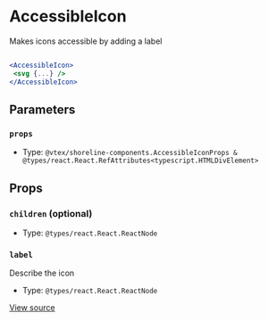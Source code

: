 # AccessibleIcon

Makes icons accessible by adding a label

```jsx

<AccessibleIcon>
 <svg {...} />
</AccessibleIcon>

```

## Parameters

### `props`

- Type: `@vtex/shoreline-components.AccessibleIconProps & @types/react.React.RefAttributes<typescript.HTMLDivElement>`

## Props

### `children` (optional)

- Type: `@types/react.React.ReactNode`

### `label`

Describe the icon

- Type: `@types/react.React.ReactNode`

[View source](https://github.com/vtex/shoreline/blob/4b310ee4d/packages/components/src/accessible-icon/accessible-icon.tsx#L13)
